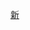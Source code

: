 {{Userbox
  |id=<span style="color:white;">Super 97.9</span>
  |id-c=red
  |info=這個用戶喜歡聽'''[[寶島聯播網|新竹之音]]'''。
  |info-c=white
  |info-s=10
}}

<includeonly>[[Category:喜歡收聽新竹之音的維基人|{{PAGENAME}}]]</includeonly><noinclude>
[[Category:媒體用戶框模板|新]]
</noinclude>